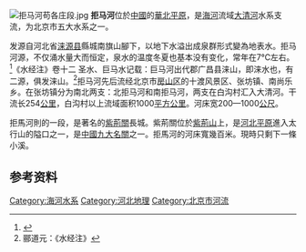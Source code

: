 {{Coord|39.5234452|115.1150415|type:river_region:CN_source:GoogleMaps|display=title}}
{{noteTA|1=平方公里}}
[[File:拒马河苟各庄段.jpg|thumb]]
'''拒马河'''位於[[中國|中國]]的[[華北平原|華北平原]]，是[[海河|海河]]流域[[大清河|大清河]]水系支流，为北京市五大水系之一。

发源自河北省[[涞源县|涞源县]]縣城南旗山腳下，以地下水溢出成泉群形式變為地表水。拒马河源，不仅涌水量大而恒定，泉水的温度冬夏也基本没有变化，常年在7℃左右。<ref>{{Cite web |url=http://www.laiyuanlvyou.com/article-192-1.html |title=拒马源简介 |access-date=2012-07-22 |archive-url=https://web.archive.org/web/20160304051543/http://www.laiyuanlvyou.com/article-192-1.html |archive-date=2016-03-04 |dead-url=yes }}</ref>《水经注》卷十二 圣水、巨马水记载：巨马河出代郡广昌县涞山，即涞水也，有二源，俱发涞山。<ref>郦道元：《水经注》</ref>拒马河先后流经北京市[[房山区|房山区]]的十渡风景区、张坊镇、南尚乐乡。在张坊镇分为南北两支：北拒马河和南拒马河，两支在白沟村汇入大清河。干流长254[[公里|公里]]，白沟村以上流域面积1000[[平方公里|平方公里]]。河床宽200—1000[[公尺|公尺]]。

拒馬河則的一段，是著名的[[紫荊關|紫荊關]]長城。紫荊關位於[[紫荊山_(河南)|紫荊山]]上，是[[河北平原|河北平原]]進入太行山的隘口之一，是[[中國九大名關|中國九大名關]]之一。拒馬河的河床寬幾百米。現時只剩下一條小溪。

==参考资料==
{{reflist}}
{{commonscat|Juma River}}
{{中國地理小作品}}
{{海河}}

[[Category:海河水系|Category:海河水系]]
[[Category:河北地理|Category:河北地理]]
[[Category:北京市河流|Category:北京市河流]]